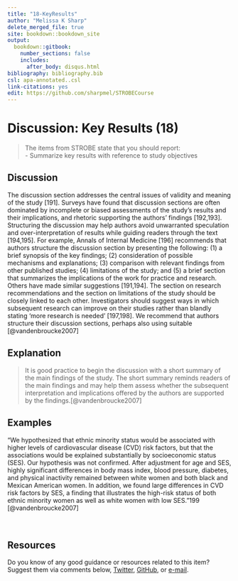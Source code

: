 ---
title: "18-KeyResults"
author: "Melissa K Sharp"
delete_merged_file: true
site: bookdown::bookdown_site
output:
  bookdown::gitbook:
    number_sections: false 
    includes: 
      after_body: disqus.html
bibliography: bibliography.bib
csl: apa-annotated..csl
link-citations: yes
edit: https://github.com/sharpmel/STROBECourse
---

# Discussion: Key Results (18)
> The items from STROBE state that you should report:   
-	Summarize key results with reference to study objectives  

## Discussion  
The discussion section addresses the central issues of validity and meaning of the study [191]. Surveys have found that discussion sections are often dominated by incomplete or biased assessments of the study's results and their implications, and rhetoric supporting the authors' findings [192,193]. Structuring the discussion may help authors avoid unwarranted speculation and over-interpretation of results while guiding readers through the text [194,195]. For example, Annals of Internal Medicine [196] recommends that authors structure the discussion section by presenting the following: (1) a brief synopsis of the key findings; (2) consideration of possible mechanisms and explanations; (3) comparison with relevant findings from other published studies; (4) limitations of the study; and (5) a brief section that summarizes the implications of the work for practice and research. Others have made similar suggestions [191,194]. The section on research recommendations and the section on limitations of the study should be closely linked to each other. Investigators should suggest ways in which subsequent research can improve on their studies rather than blandly stating ‘more research is needed' [197,198]. We recommend that authors structure their discussion sections, perhaps also using suitable [@vandenbroucke2007]
</br> 

## Explanation  
> It is good practice to begin the discussion with a short summary of the main findings of the study. The short summary reminds readers of the main findings and may help them assess whether the subsequent interpretation and implications offered by the authors are supported by the findings.[@vandenbroucke2007]
</br>  

## Examples  
“We hypothesized that ethnic minority status would be associated with higher levels of cardiovascular disease (CVD) risk factors, but that the associations would be explained substantially by socioeconomic status (SES). Our hypothesis was not confirmed. After adjustment for age and SES, highly significant differences in body mass index, blood pressure, diabetes, and physical inactivity remained between white women and both black and Mexican American women. In addition, we found large differences in CVD risk factors by SES, a finding that illustrates the high-risk status of both ethnic minority women as well as white women with low SES.”199 [@vandenbroucke2007]  
</br></br>

## Resources  
Do you know of any good guidance or resources related to this item? Suggest them via comments below, [Twitter](https://twitter.com/sharpmelk), [GitHub](https://github.com/sharpmel/STROBECourse), or [e-mail](mailto:melissaksharp@gmail.com).
</br> 